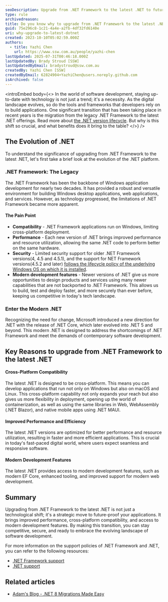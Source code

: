 ```yaml
---
seoDescription: Upgrade from .NET Framework to the latest .NET to future-proof your applications with improved performance, cross-platform compatibility, and modern development features.
type: rule
archivedreason:
title: Do you know why to upgrade from .NET Framework to the latest .NET?
guid: 75e296c8-1c21-4a4e-a2fb-4df32fd6140e
uri: why-upgrade-to-latest-dotnet
created: 2023-10-10T05:02:59.000Z
authors:
  - title: Yazhi Chen
    url: https://www.ssw.com.au/people/yazhi-chen
lastUpdated: 2025-07-31T00:46:18.000Z
lastUpdatedBy: Brady Stroud [SSW]
lastUpdatedByEmail: bradystroud@ssw.com.au
createdBy: Yazhi Chen [SSW]
createdByEmail: 62824904+YazhiChen@users.noreply.github.com
isArchived: false
---
```


<introEmbed
  body={<>
In the world of software development, staying up-to-date with technology is not just a trend; it's a necessity. As the digital landscape evolves, so do the tools and frameworks that developers rely on to build applications. One significant transition that has been taking place in recent years is the migration from the legacy .NET Framework to the latest .NET offerings. Read more about [the .NET version lifecycle](https://dotnet.microsoft.com/en-us/platform/support/policy/dotnet-core#lifecycle). But why is this shift so crucial, and what benefits does it bring to the table?
  </>}
/>
## The Evolution of .NET

To understand the significance of upgrading from .NET Framework to the latest .NET, let's first take a brief look at the evolution of the .NET platform.

### .NET Framework: The Legacy

The .NET Framework has been the backbone of Windows application development for nearly two decades. It has provided a robust and versatile environment for building Windows desktop applications, web applications, and services. However, as technology progressed, the limitations of .NET Framework became more apparent.

#### The Pain Point

* **Compatibility** - .NET Framework applications run on Windows, limiting cross-platform deployment.
* **Performance** - Each new version of .NET brings improved performance and resource utilization, allowing the same .NET code to perform better on the same hardware.
* **Security** - Limited security support for older .NET Framework versions(4, 4.5 and 4.5.1), and the support for NET Framework versions(4.5.2 and later) [follows the lifecycle policy of the underlying Windows OS on which it is installed](https://learn.microsoft.com/en-us/lifecycle/faq/dotnet-framework#what-is-the-microsoft-lifecycle-policy-for--net-framework-?WT.mc_id=DT-MVP-33518).
* **Modern development features** - Newer versions of .NET give us more opportunities to design products and services using many newer capabilities that are not backported to .NET Framework. This allows us to build, test and deploy faster, and more securely than ever before, keeping us competitive in today's tech landscape.

### Enter the Modern .NET

Recognizing the need for change, Microsoft introduced a new direction for .NET with the release of .NET Core, which later evolved into .NET 5 and beyond. This modern .NET is designed to address the shortcomings of .NET Framework and meet the demands of contemporary software development.

## Key Reasons to upgrade from .NET Framework to the latest .NET

#### Cross-Platform Compatibility

The latest .NET is designed to be cross-platform. This means you can develop applications that run not only on Windows but also on macOS and Linux. This cross-platform capability not only expands your reach but also gives us more flexibility in deployment, opening up the world of containerization, as well as using the same libraries in Web, WebAssembly (.NET Blazor), and native mobile apps using .NET MAUI.

#### Improved Performance and Efficiency

The latest .NET versions are optimized for better performance and resource utilization, resulting in faster and more efficient applications. This is crucial in today's fast-paced digital world, where users expect seamless and responsive software.

#### Modern Development Features

The latest .NET provides access to modern development features, such as modern EF Core, enhanced tooling, and improved support for modern web development.

## Summary

Upgrading from .NET Framework to the latest .NET is not just a technological shift; it's a strategic move to future-proof your applications. It brings improved performance, cross-platform compatibility, and access to modern development features. By making this transition, you can stay competitive, secure, and ready to embrace the evolving landscape of software development.

For more information on the support policies of .NET Framework and .NET, you can refer to the following resources:

* [.NET Framework support](https://learn.microsoft.com/en-us/lifecycle/products/microsoft-net-framework?WT.mc_id=DT-MVP-33518)
* [.NET support](https://dotnet.microsoft.com/en-us/platform/support/policy/dotnet-core)

## Related articles

* [Adam's Blog - .NET 8 Migrations Made Easy](https://adamcogan.com/2024/03/19/dotnet-8-migrations-made-easy/)
